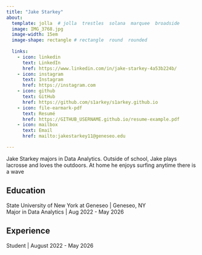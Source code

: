 ```yaml
---
title: "Jake Starkey" 
about:
  template: jolla  # jolla  trestles  solana  marquee  broadside
  image: IMG_3768.jpg
  image-width: 15em
  image-shape: rectangle # rectangle  round  rounded
  
  links:
    - icon: linkedin
      text: LinkedIn
      href: https://www.linkedin.com/in/jake-starkey-4a53b224b/
    - icon: instagram
      text: Instagram
      href: https://instagram.com
    - icon: github
      text: GitHub
      href: https://github.com/s1arkey/s1arkey.github.io
    - icon: file-earmark-pdf
      text: Resumé
      href: https://GITHUB_USERNAME.github.io/resume-example.pdf
    - icon: mailbox
      text: Email
      href: mailto:jakestarkey11@geneseo.edu

---
```



Jake Starkey majors in Data Analytics. Outside of school, Jake 
plays lacrosse and loves the outdoors. At home he enjoys surfing anytime there 
is a wave

## Education

State University of New York at Geneseo | Geneseo, NY <br>
Major in Data Analytics | Aug 2022 - May 2026 <br>


## Experience

Student | August 2022 - May 2026


